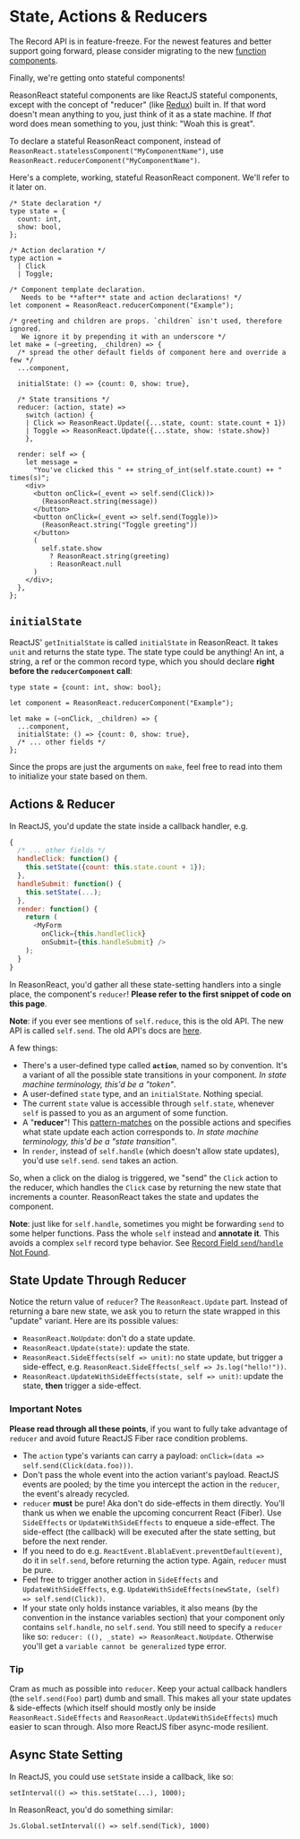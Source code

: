 
# State, Actions & Reducers

<aside class="warning">
The Record API is in feature-freeze. For the newest features and better support going forward, please consider migrating to the new <a href="https://reasonml.github.io/reason-react/docs/en/components">function components</a>.
</aside>

Finally, we're getting onto stateful components!

ReasonReact stateful components are like ReactJS stateful components, except with the concept of "reducer" (like [Redux](http://redux.js.org)) built in. If that word doesn't mean anything to you, just think of it as a state machine. If _that_ word does mean something to you, just think: "Woah this is great".

To declare a stateful ReasonReact component, instead of `ReasonReact.statelessComponent("MyComponentName")`, use `ReasonReact.reducerComponent("MyComponentName")`.

Here's a complete, working, stateful ReasonReact component. We'll refer to it later on.

```reason
/* State declaration */
type state = {
  count: int,
  show: bool,
};

/* Action declaration */
type action =
  | Click
  | Toggle;

/* Component template declaration.
   Needs to be **after** state and action declarations! */
let component = ReasonReact.reducerComponent("Example");

/* greeting and children are props. `children` isn't used, therefore ignored.
   We ignore it by prepending it with an underscore */
let make = (~greeting, _children) => {
  /* spread the other default fields of component here and override a few */
  ...component,

  initialState: () => {count: 0, show: true},

  /* State transitions */
  reducer: (action, state) =>
    switch (action) {
    | Click => ReasonReact.Update({...state, count: state.count + 1})
    | Toggle => ReasonReact.Update({...state, show: !state.show})
    },

  render: self => {
    let message =
      "You've clicked this " ++ string_of_int(self.state.count) ++ " times(s)";
    <div>
      <button onClick=(_event => self.send(Click))>
        (ReasonReact.string(message))
      </button>
      <button onClick=(_event => self.send(Toggle))>
        (ReasonReact.string("Toggle greeting"))
      </button>
      (
        self.state.show
          ? ReasonReact.string(greeting)
          : ReasonReact.null
      )
    </div>;
  },
};
```

## `initialState`

ReactJS' `getInitialState` is called `initialState` in ReasonReact. It takes `unit` and returns the state type. The state type could be anything! An int, a string, a ref or the common record type, which you should declare **right before the `reducerComponent` call**:

```reason
type state = {count: int, show: bool};

let component = ReasonReact.reducerComponent("Example");

let make = (~onClick, _children) => {
  ...component,
  initialState: () => {count: 0, show: true},
  /* ... other fields */
};

```

Since the props are just the arguments on `make`, feel free to read into them to initialize your state based on them.

## Actions & Reducer

In ReactJS, you'd update the state inside a callback handler, e.g.

```javascript
{
  /* ... other fields */
  handleClick: function() {
    this.setState({count: this.state.count + 1});
  },
  handleSubmit: function() {
    this.setState(...);
  },
  render: function() {
    return (
      <MyForm
        onClick={this.handleClick}
        onSubmit={this.handleSubmit} />
    );
  }
}
```

In ReasonReact, you'd gather all these state-setting handlers into a single place, the component's `reducer`! **Please refer to the first snippet of code on this page**.

**Note**: if you ever see mentions of `self.reduce`, this is the old API. The new API is called `self.send`. The old API's docs are [here](https://github.com/reasonml/reason-react/blob/e17fcb5d27a2b7fb2cfdc09d46f0b4cf765e50e4/docs/state-actions-reducer.md).

A few things:

- There's a user-defined type called **`action`**, named so by convention. It's a variant of all the possible state transitions in your component. _In state machine terminology, this'd be a "token"_.
- A user-defined `state` type, and an `initialState`. Nothing special.
- The current `state` value is accessible through `self.state`, whenever `self` is passed to you as an argument of some function.
- A "**reducer**"! This [pattern-matches](https://reasonml.github.io/docs/en/pattern-matching.html) on the possible actions and specifies what state update each action corresponds to. _In state machine terminology, this'd be a "state transition"_.
- In `render`, instead of `self.handle` (which doesn't allow state updates), you'd use `self.send`. `send` takes an action.

So, when a click on the dialog is triggered, we "send" the `Click` action to the reducer, which handles the `Click` case by returning the new state that increments a counter. ReasonReact takes the state and updates the component.

**Note**: just like for `self.handle`, sometimes you might be forwarding `send` to some helper functions. Pass the whole `self` instead and **annotate it**. This avoids a complex `self` record type behavior. See [Record Field `send`/`handle` Not Found](record-field-send-handle-not-found.md).

## State Update Through Reducer

Notice the return value of `reducer`? The `ReasonReact.Update` part. Instead of returning a bare new state, we ask you to return the state wrapped in this "update" variant. Here are its possible values:

- `ReasonReact.NoUpdate`: don't do a state update.
- `ReasonReact.Update(state)`: update the state.
- `ReasonReact.SideEffects(self => unit)`: no state update, but trigger a side-effect, e.g. `ReasonReact.SideEffects(_self => Js.log("hello!"))`.
- `ReasonReact.UpdateWithSideEffects(state, self => unit)`: update the state, **then** trigger a side-effect.

### Important Notes

**Please read through all these points**, if you want to fully take advantage of `reducer` and avoid future ReactJS Fiber race condition problems.

- The `action` type's variants can carry a payload: `onClick=(data => self.send(Click(data.foo)))`.
- Don't pass the whole event into the action variant's payload. ReactJS events are pooled; by the time you intercept the action in the `reducer`, the event's already recycled.
- `reducer` **must** be pure! Aka don't do side-effects in them directly. You'll thank us when we enable the upcoming concurrent React (Fiber). Use `SideEffects` or `UpdateWithSideEffects` to enqueue a side-effect. The side-effect (the callback) will be executed after the state setting, but before the next render.
- If you need to do e.g. `ReactEvent.BlablaEvent.preventDefault(event)`, do it in `self.send`, before returning the action type. Again, `reducer` must be pure.
- Feel free to trigger another action in `SideEffects` and `UpdateWithSideEffects`, e.g. `UpdateWithSideEffects(newState, (self) => self.send(Click))`.
- If your state only holds instance variables, it also means (by the convention in the instance variables section) that your component only contains `self.handle`, no `self.send`. You still need to specify a `reducer` like so: `reducer: ((), _state) => ReasonReact.NoUpdate`. Otherwise you'll get a `variable cannot be generalized` type error.

### Tip

Cram as much as possible into `reducer`. Keep your actual callback handlers (the `self.send(Foo)` part) dumb and small. This makes all your state updates & side-effects (which itself should mostly only be inside `ReasonReact.SideEffects` and `ReasonReact.UpdateWithSideEffects`) much easier to scan through. Also more ReactJS fiber async-mode resilient.

## Async State Setting

In ReactJS, you could use `setState` inside a callback, like so:

```
setInterval(() => this.setState(...), 1000);
```

In ReasonReact, you'd do something similar:

```reason
Js.Global.setInterval(() => self.send(Tick), 1000)
```
